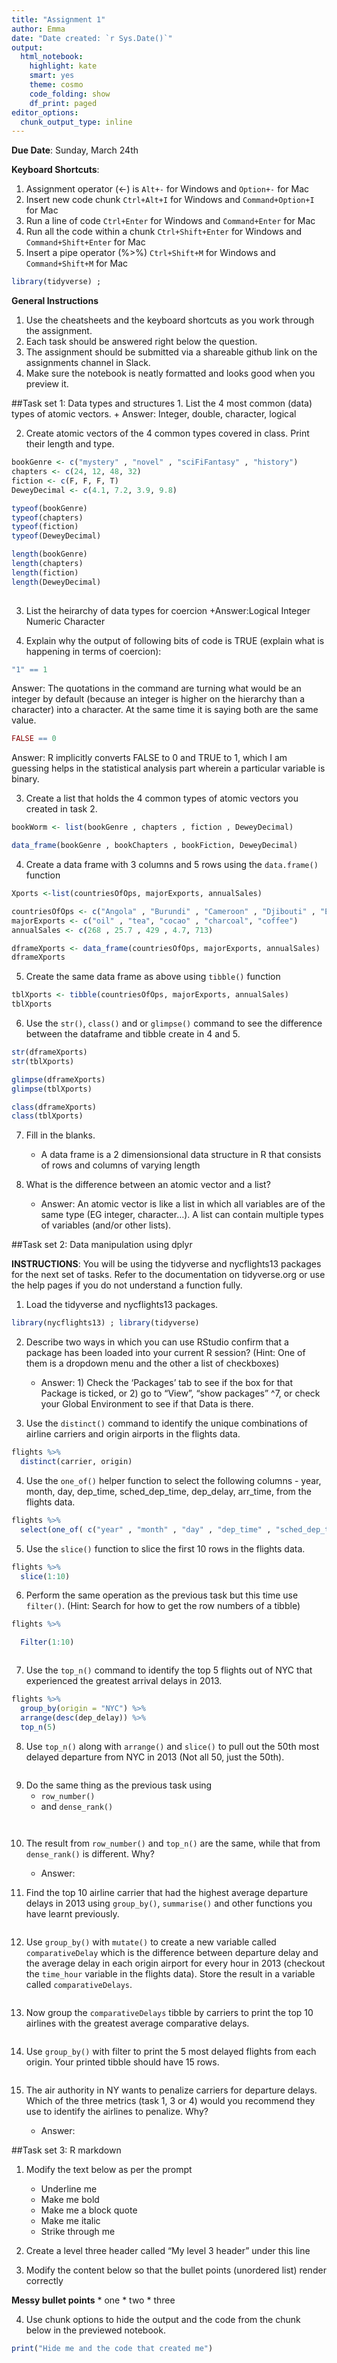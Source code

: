 ```yaml
---
title: "Assignment 1"
author: Emma
date: "Date created: `r Sys.Date()`"
output:
  html_notebook:
    highlight: kate
    smart: yes
    theme: cosmo
    code_folding: show
    df_print: paged
editor_options: 
  chunk_output_type: inline
---
```


**Due Date**: Sunday, March 24th

**Keyboard Shortcuts**:

1. Assignment operator (<-) is `Alt+-` for Windows and `Option+-` for Mac
2. Insert new code chunk `Ctrl+Alt+I` for Windows and `Command+Option+I` for Mac
3. Run a line of code `Ctrl+Enter` for Windows and `Command+Enter` for Mac
4. Run all the code within a chunk `Ctrl+Shift+Enter` for Windows and `Command+Shift+Enter` for Mac
5. Insert a pipe operator (%>%) `Ctrl+Shift+M` for Windows and `Command+Shift+M` for Mac
```r
library(tidyverse) ; 

```


**General Instructions**

1. Use the cheatsheets and the keyboard shortcuts as you work through the assignment.
2. Each task should be answered right below the question.
3. The assignment should be submitted via a shareable github link on the assignments channel in Slack.
4. Make sure the notebook is neatly formatted and looks good when you preview it.

##Task set 1: Data types and structures
1. List the 4 most common (data) types of atomic vectors.
    + Answer: Integer, double, character, logical

2. Create atomic vectors of the 4 common types covered in class. Print their length and type.

```r

bookGenre <- c("mystery" , "novel" , "sciFiFantasy" , "history")
chapters <- c(24, 12, 48, 32)
fiction <- c(F, F, F, T)
DeweyDecimal <- c(4.1, 7.2, 3.9, 9.8)

typeof(bookGenre)
typeof(chapters)
typeof(fiction)
typeof(DeweyDecimal)

length(bookGenre)
length(chapters)
length(fiction)
length(DeweyDecimal)
  
```

3. List the heirarchy of data types for coercion
    +Answer:Logical
            Integer
            Numeric
            Character

4. Explain why the output of following bits of code is TRUE (explain what is happening in terms of coercion): 

```r
"1" == 1
```
Answer: The quotations in the command are turning what would be an integer by default (because an integer is higher on the hierarchy than a character) into a character. At the same time it is saying both are the same value.



```r
FALSE == 0
```
Answer: R implicitly converts FALSE to 0 and TRUE to 1, which I am guessing helps in the statistical analysis part wherein a particular variable is binary.

3. Create a list that holds the 4 common types of atomic vectors you created in task 2.

```r
bookWorm <- list(bookGenre , chapters , fiction , DeweyDecimal)
```

```r
data_frame(bookGenre , bookChapters , bookFiction, DeweyDecimal)
```


4. Create a data frame with 3 columns and 5 rows using the `data.frame()` function

```r
Xports <-list(countriesOfOps, majorExports, annualSales)
```


```r
countriesOfOps <- c("Angola" , "Burundi" , "Cameroon" , "Djibouti" , "Ethiopia")
majorExports <- c("oil" , "tea", "cocao" , "charcoal", "coffee")
annualSales <- c(268 , 25.7 , 429 , 4.7, 713)
```

```r
dframeXports <- data_frame(countriesOfOps, majorExports, annualSales)
dframeXports
```


5. Create the same data frame as above using `tibble()` function

```r
tblXports <- tibble(countriesOfOps, majorExports, annualSales)
tblXports
```

6. Use the `str()`, `class()` and or `glimpse()` command to see the difference between the dataframe and tibble create in 4 and 5.

```r
str(dframeXports)
str(tblXports)
```

```r
glimpse(dframeXports)
glimpse(tblXports)
```

```r
class(dframeXports)
class(tblXports)
```


7. Fill in the blanks. 

    + A data frame is a 2 dimensionsional data structure in R that consists of rows and columns of varying length

8. What is the difference between an atomic vector and a list?
    + Answer: An atomic vector is like a list in which all variables are of the same type (EG integer, character...). A list can contain multiple types of variables (and/or other lists). 


##Task set 2: Data manipulation using dplyr

**INSTRUCTIONS**: You will be using the tidyverse and nycflights13 packages for the next set of tasks. Refer to the documentation on tidyverse.org or use the help pages if you do not understand a function fully.

1. Load the tidyverse and nycflights13 packages.

```r
library(nycflights13) ; library(tidyverse)
```

2. Describe two ways in which you can use RStudio confirm that a package has been loaded into your current R session? (Hint: One of them is a dropdown menu and the other a list of checkboxes)

    + Answer: 1) Check the 'Packages' tab to see if the box for that Package is ticked, or 2) go to "View", "show packages" ^7, or check your Global Environment to see if that Data is there.

3. Use the `distinct()` command to identify the unique combinations of airline carriers and origin airports in the flights data.

```r
flights %>% 
  distinct(carrier, origin)
```

4. Use the `one_of()` helper function to select the following columns -  year, month, day, dep_time, sched_dep_time, dep_delay, arr_time, from the flights data.

```r

flights %>% 
  select(one_of( c("year" , "month" , "day" , "dep_time" , "sched_dep_time" , "dep_delay" , "arr_time")))

```

5. Use the `slice()` function to slice the first 10 rows in the flights data.

```r
flights %>% 
  slice(1:10)
```

6. Perform the same operation as the previous task but this time use `filter()`. (Hint: Search for how to get the row numbers of a tibble)

```r
flights %>% 

  Filter(1:10)



```

7. Use the `top_n()` command to identify the top 5 flights out of NYC that experienced the greatest arrival delays in 2013.

```r
flights %>% 
  group_by(origin = "NYC") %>% 
  arrange(desc(dep_delay)) %>% 
  top_n(5)

```

8. Use `top_n()` along with `arrange()` and `slice()` to pull out the 50th most delayed departure from NYC in 2013 (Not all 50, just the 50th). 
```r

```

9. Do the same thing as the previous task using 
    + `row_number()`
    + and `dense_rank()`
```r

```

```r

```


10. The result from `row_number()` and `top_n()` are the same, while that from `dense_rank()` is different. Why?

    + Answer:

11. Find the top 10 airline carrier that had the highest average departure delays in 2013 using `group_by()`, `summarise()` and other functions you have learnt previously.
```r

```

12. Use `group_by()` with `mutate()` to create a new variable called `comparativeDelay` which is the difference between departure delay and the average delay in each origin airport for every hour in 2013 (checkout the `time_hour` variable in the flights data). Store the result in a variable called `comparativeDelays`.
```r

```

13. Now group the `comparativeDelays` tibble by carriers to print the top 10 airlines with the greatest average comparative delays.
```r

```

14. Use `group_by()` with filter to print the 5 most delayed flights from each origin. Your printed tibble should have 15 rows.
```r

```

15. The air authority in NY wants to penalize carriers for departure delays. Which of the three metrics (task 1, 3 or 4) would you recommend they use to identify the airlines to penalize. Why?

    + Answer:
    
##Task set 3: R markdown

1. Modify the text below as per the prompt
    + Underline me
    + Make me bold
    + Make me a block quote
    + Make me italic
    + Strike through me

2. Create a level three header called "My level 3 header" under this line 

3. Modify the content below so that the bullet points (unordered list) render correctly

**Messy bullet points**
* one
* two
* three

4. Use chunk options to hide the output and the code from the chunk below in the previewed notebook.

```r
print("Hide me and the code that created me")
```


